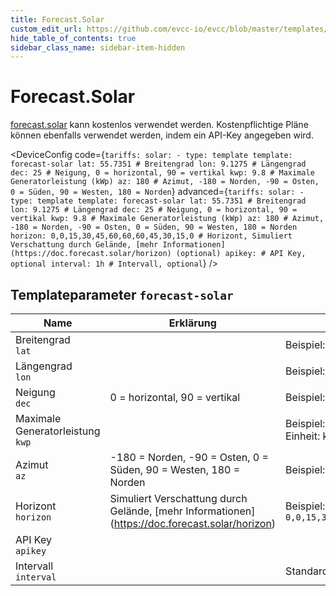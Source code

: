 ```yaml
---
title: Forecast.Solar
custom_edit_url: https://github.com/evcc-io/evcc/blob/master/templates/definition/tariff/forecast-solar.yaml
hide_table_of_contents: true
sidebar_class_name: sidebar-item-hidden
---
```



# Forecast.Solar

<div className="device-detail-container">
  <div className="device-detail-content">
    <DeviceFeatures features="Global" />

[forecast.solar](https://forecast.solar) kann kostenlos verwendet werden. Kostenpflichtige Pläne können ebenfalls verwendet werden, indem ein API-Key angegeben wird.


<DeviceConfig code={`tariffs:
    solar:
      - type: template
        template: forecast-solar
        lat: 55.7351 # Breitengrad
        lon: 9.1275 # Längengrad
        dec: 25 # Neigung, 0 = horizontal, 90 = vertikal
        kwp: 9.8 # Maximale Generatorleistung (kWp)
        az: 180 # Azimut, -180 = Norden, -90 = Osten, 0 = Süden, 90 = Westen, 180 = Norden`} advanced={`tariffs:
    solar:
      - type: template
        template: forecast-solar
        lat: 55.7351 # Breitengrad
        lon: 9.1275 # Längengrad
        dec: 25 # Neigung, 0 = horizontal, 90 = vertikal
        kwp: 9.8 # Maximale Generatorleistung (kWp)
        az: 180 # Azimut, -180 = Norden, -90 = Osten, 0 = Süden, 90 = Westen, 180 = Norden
        horizon: 0,0,15,30,45,60,60,60,45,30,15,0 # Horizont, Simuliert Verschattung durch Gelände, [mehr Informationen](https://doc.forecast.solar/horizon) (optional)
        apikey: # API Key, optional
        interval: 1h # Intervall, optional`} />
  </div>
  <div className="device-detail-icon">
    <evcc-icon
      type="tariff"
      name="forecast-solar"
      size="400px"
      alt="Forecast.Solar"
      className="device-detail-icon-img"
    ></evcc-icon>
  </div>
</div>

## Templateparameter `forecast-solar`

| Name | Erklärung | Wert | Optional |
|-----------|-----------|------|----------|
| Breitengrad<br/>`lat` |  | Beispiel: `55.7351` | ja |
| Längengrad<br/>`lon` |  | Beispiel: `9.1275` | ja |
| Neigung<br/>`dec` | 0 = horizontal, 90 = vertikal | Beispiel: `25` | ja |
| Maximale Generatorleistung<br/>`kwp` |  | Beispiel: `9.8`<br/>Einheit: kWp | ja |
| Azimut<br/>`az` | -180 = Norden, -90 = Osten, 0 = Süden, 90 = Westen, 180 = Norden | Beispiel: `180` | ja |
| Horizont<br/>`horizon` | Simuliert Verschattung durch Gelände, \[mehr Informationen\](https://doc.forecast.solar/horizon) | Beispiel: `0,0,15,30,45,60,60,60,45,30,15,0` | nein |
| API Key<br/>`apikey` |  |  | nein |
| Intervall<br/>`interval` |  | Standard: `1h` | nein |

